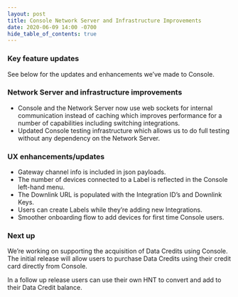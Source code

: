 ```yaml
---
layout: post
title: Console Network Server and Infrastructure Improvements
date: 2020-06-09 14:00 -0700
hide_table_of_contents: true
---
```


### Key feature updates

See below for the updates and enhancements we’ve made to Console.

<!--truncate-->

### Network Server and infrastructure improvements

- Console and the Network Server now use web sockets for internal communication instead of caching
  which improves performance for a number of capabilities including switching integrations.
- Updated Console testing infrastructure which allows us to do full testing without any dependency
  on the Network Server.

### UX enhancements/updates

- Gateway channel info is included in json payloads.
- The number of devices connected to a Label is reflected in the Console left-hand menu.
- The Downlink URL is populated with the Integration ID’s and Downlink Keys.
- Users can create Labels while they’re adding new Integrations.
- Smoother onboarding flow to add devices for first time Console users.

### Next up

We’re working on supporting the acquisition of Data Credits using Console. The initial release will
allow users to purchase Data Credits using their credit card directly from Console.

In a follow up release users can use their own HNT to convert and add to their Data Credit balance.

